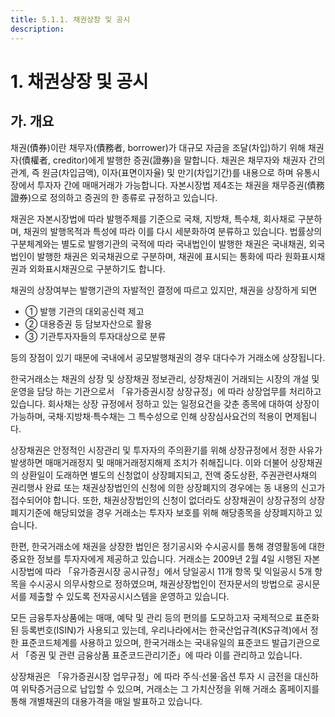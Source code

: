 ```yaml
---
title: 5.1.1. 채권상장 및 공시
description:
---
```

# 1. 채권상장 및 공시

## 가. 개요

채권(債券)이란 채무자(債務者, borrower)가 대규모 자금을 조달(차입)하기 위해 채권자(債權者, creditor)에게 발행한 증권(證券)을 말합니다. 채권은 채무자와 채권자 간의 관계, 즉 원금(차입금액), 이자(표면이자율) 및 만기(차입기간)를 내용으로 하며 유통시장에서 투자자 간에 매매거래<GTooltipIcon desc="채권은 투자자 간 매매거래를 통해 채권자의 지위가 이전되며 투자자와 채권자는 동일한 의미로 사용함" severity="info"/>가 가능합니다. 자본시장법 제4조는 채권을 채무증권(債務證券)으로 정의<GTooltipIcon desc="채무증권을 국채증권, 지방채증권, 특수채증권, 사채권, 기업어음증권 및 그 밖에 이와 유사한 것으로서 지급청구권이 표시된 것으로 정의함(법 제4조 제3항)" sevrity="info"/>하고 증권의 한 종류로 규정하고 있습니다. 

채권은 자본시장법에 따라 발행주체를 기준으로 국채, 지방채, 특수채, 회사채로 구분하며, 채권의 발행목적과 특성에 따라 이를 다시 세분화하여 분류하고 있습니다. 법률상의 구분체계와는 별도로 발행기관의 국적에 따라 국내법인이 발행한 채권은 국내채권, 외국법인이 발행한 채권은 외국채권으로 구분하며, 채권에 표시되는 통화에 따라 원화표시채권과 외화표시채권으로 구분하기도 합니다. 

채권의 상장여부는 발행기관의 자발적인 결정에 따르고 있지만, 채권을 상장하게 되면 
* ① 발행 기관의 대외공신력 제고
* ② 대용증권 등 담보자산으로 활용
* ③ 기관투자자들의 투자대상으로 분류 

등의 장점이 있기 때문에 국내에서 공모발행채권의 경우 대다수가 거래소에 상장됩니다<GTooltipIcon desc="ʼ14년말 기준으로 발행잔액 1,589조 원 중 1,456조 원이 한국거래소에 상장되어 있음(상장비중 91%)" severity="info"/>.

한국거래소는 채권의 상장 및 상장채권 정보관리, 상장채권이 거래되는 시장의 개설 및 운영을 담당 하는 기관으로서 「유가증권시장 상장규정」에 따라 상장업무를 처리하고 있습니다. 회사채는 상장 규정에서 정하고 있는 일정요건을 갖춘 종목에 대하여 상장이 가능하며, 국채·지방채·특수채는 그 특수성으로 인해 상장심사요건의 적용이 면제됩니다.

상장채권은 안정적인 시장관리 및 투자자의 주의환기를 위해 상장규정에서 정한 사유가 발생하면 매매거래정지 및 매매거래정지해제 조치가 취해집니다. 이와 더불어 상장채권의 상환일이 도래하면 별도의 신청없이 상장폐지되고, 전액 중도상환, 주권관련사채의 권리행사 완료 또는 채권상장법인의 신청에 의한 상장폐지의 경우에는 동 내용의 신고가 접수되어야 합니다. 또한, 채권상장법인의 신청이 없더라도 상장채권이 상장규정의 상장폐지기준에 해당되었을 경우 거래소는 투자자 보호를 위해 해당종목을 상장폐지하고 있습니다.
 
한편, 한국거래소에 채권을 상장한 법인은 정기공시와 수시공시를 통해 경영활동에 대한 중요한 정보를 투자자에게 제공하고 있습니다. 거래소는 2009년 2월 4일 시행된 자본시장법에 따라 「유가증권시장 공시규정」에서 당일공시 11개 항목 및 익일공시 5개 항목을 수시공시 의무사항으로 정하였으며, 채권상장법인이 전자문서의 방법으로 공시문서를 제출할 수 있도록 전자공시시스템을 운영하고 있습니다. 

모든 금융투자상품에는 매매, 예탁 및 관리 등의 편의를 도모하고자 국제적으로 표준화된 등록번호(ISIN)가 사용되고 있는데, 우리나라에서는 한국산업규격(KS규격)에서 정한 표준코드체계를 사용하고 있으며, 한국거래소는 국내유일의 표준코드 발급기관으로서 「증권 및 관련 금융상품 표준코드관리기준」에 따라 이를 관리하고 있습니다. 

상장채권은 「유가증권시장 업무규정」에 따라 주식·선물·옵션 투자 시 금전을 대신하여 위탁증거금으로 납입할 수 있으며, 거래소는 그 가치산정을 위해 거래소 홈페이지를 통해 개별채권의 대용가격을 매일 발표하고 있습니다.


